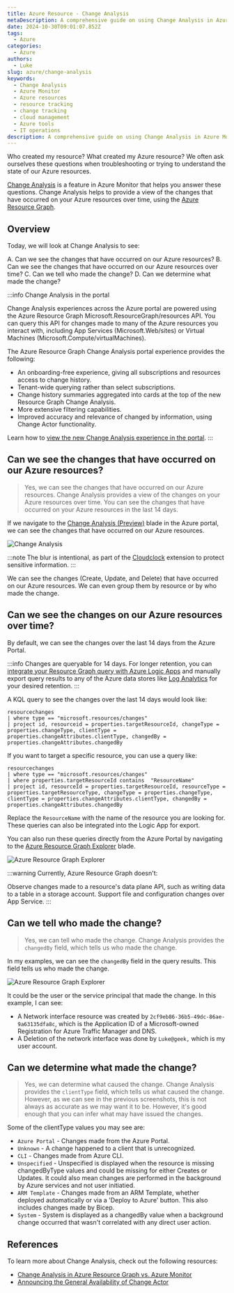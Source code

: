 ```yaml
---
title: Azure Resource - Change Analysis
metaDescription: A comprehensive guide on using Change Analysis in Azure Monitor to track changes on your Azure resources.
date: 2024-10-30T09:01:07.852Z
tags:
  - Azure
categories:
  - Azure
authors:
  - Luke
slug: azure/change-analysis
keywords:
  - Change Analysis
  - Azure Monitor
  - Azure resources
  - resource tracking
  - change tracking
  - cloud management
  - Azure tools
  - IT operations
description: A comprehensive guide on using Change Analysis in Azure Monitor to track changes on your Azure resources.
---
```


Who created my resource? What created my Azure resource? We often ask ourselves these questions when troubleshooting or trying to understand the state of our Azure resources.

[Change Analysis](https://learn.microsoft.com/azure/azure-monitor/change/change-analysis?WT.mc_id=AZ-MVP-5004796) is a feature in Azure Monitor that helps you answer these questions. Change Analysis helps to provide a view of the changes that have occurred on your Azure resources over time, using the [Azure Resource Graph](https://learn.microsoft.com/azure/governance/resource-graph/overview?WT.mc_id=AZ-MVP-5004796).

## Overview

Today, we will look at Change Analysis to see:

A. Can we see the changes that have occurred on our Azure resources?
B. Can we see the changes that have occurred on our Azure resources over time?
C. Can we tell who made the change?
D. Can we determine what made the change?

:::info
Change Analysis in the portal

Change Analysis experiences across the Azure portal are powered using the Azure Resource Graph Microsoft.ResourceGraph/resources API. You can query this API for changes made to many of the Azure resources you interact with, including App Services (Microsoft.Web/sites) or Virtual Machines (Microsoft.Compute/virtualMachines).

The Azure Resource Graph Change Analysis portal experience provides the following:

* An onboarding-free experience, giving all subscriptions and resources access to change history.
* Tenant-wide querying rather than select subscriptions.
* Change history summaries aggregated into cards at the top of the new Resource Graph Change Analysis.
* More extensive filtering capabilities.
* Improved accuracy and relevance of changed by information, using Change Actor functionality.

Learn how to [view the new Change Analysis experience in the portal](https://learn.microsoft.com/en-us/azure/governance/resource-graph/changes/view-resource-changes?WT.mc_id=AZ-MVP-5004796).
:::

## Can we see the changes that have occurred on our Azure resources?

> Yes, we can see the changes that have occurred on our Azure resources. Change Analysis provides a view of the changes on your Azure resources over time. You can see the changes that have occurred on your Azure resources in the last 14 days.

If we navigate to the [Change Analysis (Preview)](https://portal.azure.com/#view/Microsoft_Azure_OneInventory/ResourceChangesOverview.ReactView) blade in the Azure portal, we can see the changes that have occurred on our Azure resources.

![Change Analysis](images/AzurePortal_ChangeAnalysis.gif)

:::note
The blur is intentional, as part of the [Cloudclock](https://luke.geek.nz/azure/cloudcloak/) extension to protect sensitive information.
:::

We can see the changes (Create, Update, and Delete) that have occurred on our Azure resources. We can even group them by resource or by who made the change.

## Can we see the changes on our Azure resources over time?

By default, we can see the changes over the last 14 days from the Azure Portal.

:::info
Changes are queryable for 14 days. For longer retention, you can [integrate your Resource Graph query with Azure Logic Apps](https://learn.microsoft.com/en-us/azure/governance/resource-graph/tutorials/logic-app-calling-arg?WT.mc_id=AZ-MVP-5004796) and manually export query results to any of the Azure data stores like [Log Analytics](https://learn.microsoft.com/en-us/azure/azure-monitor/logs/log-analytics-overview?WT.mc_id=AZ-MVP-5004796) for your desired retention.
:::

A KQL query to see the changes over the last 14 days would look like:

```kql
resourcechanges
| where type == "microsoft.resources/changes"
| project id, resourceid = properties.targetResourceId, changeType = properties.changeType, clientType = properties.changeAttributes.clientType, changedBy = properties.changeAttributes.changedBy
```

If you want to target a specific resource, you can use a query like:

```kql  
resourcechanges
| where type == "microsoft.resources/changes"
| where properties.targetResourceId contains  "ResourceName"
| project id, resourceId = properties.targetResourceId, resourceType = properties.targetResourceType, changeType = properties.changeType, clientType = properties.changeAttributes.clientType, changedBy = properties.changeAttributes.changedBy
```

Replace the `ResourceName` with the name of the resource you are looking for. These queries can also be integrated into the Logic App for export.

You can also run these queries directly from the Azure Portal by navigating to the [Azure Resource Graph Explorer](https://portal.azure.com/#view/HubsExtension/ArgQueryBlade/query/resourcechanges) blade.

![Azure Resource Graph Explorer](images/AzurePortal_AzureResourceGraph_Query.png)


:::warning
Currently, Azure Resource Graph doesn't:

Observe changes made to a resource's data plane API, such as writing data to a table in a storage account.
Support file and configuration changes over App Service.
:::

## Can we tell who made the change?

> Yes, we can tell who made the change. Change Analysis provides the `changedBy` field, which tells us who made the change.

In my examples, we can see the `changedBy` field in the query results. This field tells us who made the change.

![Azure Resource Graph Explorer](images/AzurePortal_AzureResourceGraph_Query.png)

It could be the user or the service principal that made the change. In this example, I can see:

* A Network interface resource was created by `2cf9eb86-36b5-49dc-86ae-9a63135dfa8c`, which is the Application ID of a Microsoft-owned Registration for Azure Traffic Manager and DNS.
* A Deletion of the network interface was done by `Luke@geek,` which is my user account.

## Can we determine what made the change?

> Yes, we can determine what caused the change. Change Analysis provides the `clientType` field, which tells us what caused the change. However, as we can see in the previous screenshots, this is not always as accurate as we may want it to be. However, it's good enough that you can infer what may have issued the changes.

Some of the clientType values you may see are:

* `Azure Portal` - Changes made from the Azure Portal.
* `Unknown` - A change happened to a client that is unrecognized.
* `CLI` - Changes made from Azure CLI.
* `Unspecified` - Unspecified is displayed when the resource is missing changedByType values and could be missing for either Creates or Updates. It could also mean changes are performed in the background by Azure services and not user initiatied.
* `ARM Template` - Changes made from an ARM Template, whether deployed automatically or via a 'Deploy to Azure' button. This also includes changes made by Bicep.
* `System` - System is displayed as a changedBy value when a background change occurred that wasn't correlated with any direct user action.

## References

To learn more about Change Analysis, check out the following resources:

* [Change Analysis in Azure Resource Graph vs. Azure Monitor](https://learn.microsoft.com/azure/governance/resource-graph/changes/resource-graph-changes?WT.mc_id=AZ-MVP-5004796#change-analysis-in-azure-resource-graph-vs-azure-monitor)
* [Announcing the General Availability of Change Actor](https://techcommunity.microsoft.com/t5/azure-governance-and-management/announcing-the-general-availability-of-change-actor/ba-p/4171801?WT.mc_id=AZ-MVP-5004796)
